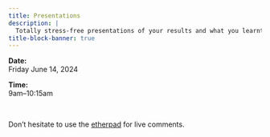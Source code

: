 ```yaml
---
title: Presentations
description: |
  Totally stress-free presentations of your results and what you learnt
title-block-banner: true
---
```


:::{.topdef}

**Date:** \
Friday June 14, 2024

**Time:** \
9am–10:15am

:::
<br>

:::{.topinline}

Don't hesitate to use the [etherpad](https://etherpad.wikimedia.org/p/dhsi24) for live comments.

:::
